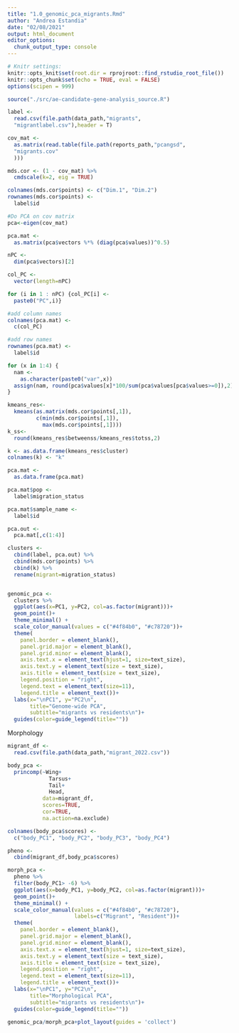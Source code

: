 ```yaml
---
title: "1.0_genomic_pca_migrants.Rmd"
author: "Andrea Estandia"
date: "02/08/2021"
output: html_document
editor_options: 
  chunk_output_type: console
---
```


```r
# Knitr settings: 
knitr::opts_knit$set(root.dir = rprojroot::find_rstudio_root_file())
knitr::opts_chunk$set(echo = TRUE, eval = FALSE)
options(scipen = 999)
```

```r
source("./src/ae-candidate-gene-analysis_source.R")
```

```r
label <- 
  read.csv(file.path(data_path,"migrants",
  "migrantlabel.csv"),header = T)

cov_mat <-
  as.matrix(read.table(file.path(reports_path,"pcangsd",
  "migrants.cov"
  )))

mds.cor <- (1 - cov_mat) %>%
  cmdscale(k=2, eig = TRUE)

colnames(mds.cor$points) <- c("Dim.1", "Dim.2")
rownames(mds.cor$points) <-
  label$id

#Do PCA on cov matrix
pca<-eigen(cov_mat)

pca.mat <-
  as.matrix(pca$vectors %*% (diag(pca$values))^0.5)

nPC <-
  dim(pca$vectors)[2]

col_PC <- 
  vector(length=nPC)

for (i in 1 : nPC) {col_PC[i] <-
  paste0("PC",i)}

#add column names
colnames(pca.mat) <-
  c(col_PC)

#add row names
rownames(pca.mat) <-
  label$id

for (x in 1:4) {
  nam <- 
    as.character(paste0("var",x))
  assign(nam, round(pca$values[x]*100/sum(pca$values[pca$values>=0]),2))
}

kmeans_res<-
  kmeans(as.matrix(mds.cor$points[,1]), 
         c(min(mds.cor$points[,1]), 
           max(mds.cor$points[,1])))
k_ss<-
  round(kmeans_res$betweenss/kmeans_res$totss,2)

k <- as.data.frame(kmeans_res$cluster)
colnames(k) <- "k"

pca.mat <- 
  as.data.frame(pca.mat)

pca.mat$pop <- 
  label$migration_status

pca.mat$sample_name <- 
  label$id

pca.out <- 
  pca.mat[,c(1:4)]

clusters <- 
  cbind(label, pca.out) %>%
  cbind(mds.cor$points) %>% 
  cbind(k) %>% 
  rename(migrant=migration_status)


genomic_pca <- 
  clusters %>% 
  ggplot(aes(x=PC1, y=PC2, col=as.factor(migrant)))+
  geom_point()+
  theme_minimal() +
  scale_color_manual(values = c("#4f84b0", "#c78720"))+
  theme(
    panel.border = element_blank(),
    panel.grid.major = element_blank(),
    panel.grid.minor = element_blank(), 
    axis.text.x = element_text(hjust=1, size=text_size),
    axis.text.y = element_text(size = text_size),
    axis.title = element_text(size = text_size),
    legend.position = "right",
    legend.text = element_text(size=11),
    legend.title = element_text())+
  labs(x="\nPC1", y="PC2\n", 
       title="Genome-wide PCA",
       subtitle="migrants vs residents\n")+
  guides(color=guide_legend(title=""))  

```

Morphology
```r
migrant_df <- 
  read.csv(file.path(data_path,"migrant_2022.csv"))

body_pca <-
  princomp(~Wing+
             Tarsus+
             Tail+
             Head,
           data=migrant_df,
           scores=TRUE,
           cor=TRUE,
           na.action=na.exclude)

colnames(body_pca$scores) <- 
  c("body_PC1", "body_PC2", "body_PC3", "body_PC4")

pheno <- 
  cbind(migrant_df,body_pca$scores) 

morph_pca <- 
  pheno %>% 
  filter(body_PC1> -6) %>% 
  ggplot(aes(x=body_PC1, y=body_PC2, col=as.factor(migrant)))+
  geom_point()+
  theme_minimal() +
  scale_color_manual(values = c("#4f84b0", "#c78720"), 
                     labels=c("Migrant", "Resident"))+
  theme(
    panel.border = element_blank(),
    panel.grid.major = element_blank(),
    panel.grid.minor = element_blank(), 
    axis.text.x = element_text(hjust=1, size=text_size),
    axis.text.y = element_text(size = text_size),
    axis.title = element_text(size = text_size),
    legend.position = "right",
    legend.text = element_text(size=11),
    legend.title = element_text())+
  labs(x="\nPC1", y="PC2\n", 
       title="Morphological PCA",
       subtitle="migrants vs residents\n")+
  guides(color=guide_legend(title=""))  
```

```r
genomic_pca/morph_pca+plot_layout(guides = 'collect')
```

